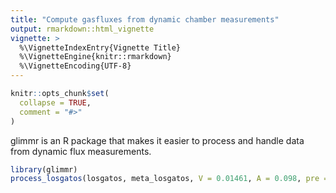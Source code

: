 ```yaml
---
title: "Compute gasfluxes from dynamic chamber measurements"
output: rmarkdown::html_vignette
vignette: >
  %\VignetteIndexEntry{Vignette Title}
  %\VignetteEngine{knitr::rmarkdown}
  %\VignetteEncoding{UTF-8}
---
```


```r
knitr::opts_chunk$set(
  collapse = TRUE,
  comment = "#>"
)
```

glimmr is an R package that makes it easier to process and handle data from 
dynamic flux measurements.

```r
library(glimmr)
process_losgatos(losgatos, meta_losgatos, V = 0.01461, A = 0.098, pre = TRUE)
```
